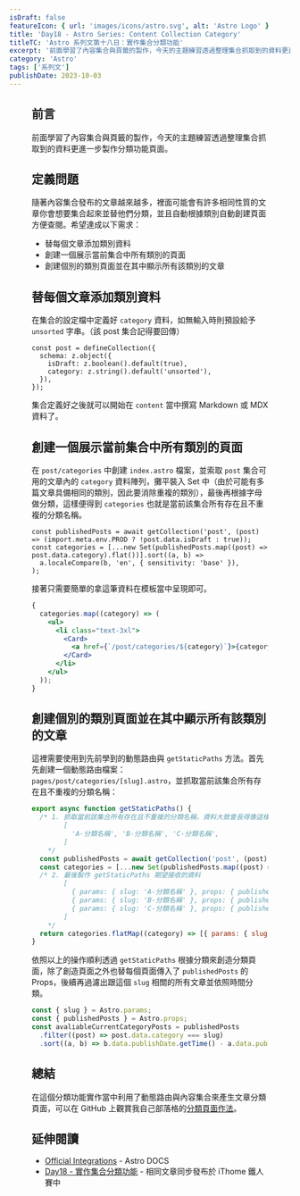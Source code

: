 ```yaml
---
isDraft: false
featureIcon: { url: 'images/icons/astro.svg', alt: 'Astro Logo' }
title: 'Day18 - Astro Series: Content Collection Category'
titleTC: 'Astro 系列文第十八日：實作集合分類功能'
excerpt: '前面學習了內容集合與頁籤的製作，今天的主題練習透過整理集合抓取到的資料更進一步製作分類功能頁面。'
category: 'Astro'
tags: ['系列文']
publishDate: 2023-10-03
---
```


<Figure
  width="1200"
  height="600"
  src="images/posts/ithome-astro/thumbnail/day18-content-collection-category.webp"
  alt="一個漂亮的漸層背景上面有一句標題：「實作集合分類功能」"
/>

## 前言

前面學習了內容集合與頁籤的製作，今天的主題練習透過整理集合抓取到的資料更進一步製作分類功能頁面。

## 定義問題

隨著內容集合發布的文章越來越多，裡面可能會有許多相同性質的文章你會想要集合起來並替他們分類，並且自動根據類別自動創建頁面方便查閱。希望達成以下需求：

- 替每個文章添加類別資料
- 創建一個展示當前集合中所有類別的頁面
- 創建個別的類別頁面並在其中顯示所有該類別的文章

## 替每個文章添加類別資料

在集合的設定檔中定義好 `category` 資料，如無輸入時則預設給予 `unsorted` 字串。（該 post 集合記得要回傳）

```tsx
const post = defineCollection({
  schema: z.object({
    isDraft: z.boolean().default(true),
    category: z.string().default('unsorted'),
  }),
});
```

集合定義好之後就可以開始在 `content` 當中撰寫 Markdown 或 MDX 資料了。

## 創建一個展示當前集合中所有類別的頁面

在 `post/categories` 中創建 `index.astro` 檔案，並索取 `post` 集合可用的文章內的 `category` 資料陣列，攤平裝入 Set 中（由於可能有多篇文章具備相同的類別，因此要消除重複的類別），最後再根據字母做分類，這樣便得到 `categories` 也就是當前該集合所有存在且不重複的分類名稱。

```tsx
const publishedPosts = await getCollection('post', (post) => (import.meta.env.PROD ? !post.data.isDraft : true));
const categories = [...new Set(publishedPosts.map((post) => post.data.category).flat())].sort((a, b) =>
  a.localeCompare(b, 'en', { sensitivity: 'base' }),
);
```

接著只需要簡單的拿這筆資料在模板當中呈現即可。

```jsx
{
  categories.map((category) => (
    <ul>
      <li class="text-3xl">
        <Card>
          <a href={`/post/categories/${category}`}>{category}</a>
        </Card>
      </li>
    </ul>
  ));
}
```

## 創建個別的類別頁面並在其中顯示所有該類別的文章

這裡需要使用到先前學到的動態路由與 `getStaticPaths` 方法。首先先創建一個動態路由檔案： `pages/post/categories/[slug].astro`，並抓取當前該集合所有存在且不重複的分類名稱：

```jsx
export async function getStaticPaths() {
  /* 1. 抓取當前該集合所有存在且不重複的分類名稱，資料大致會長得像這樣：
		[
		  'A-分類名稱', 'B-分類名稱', 'C-分類名稱',
		]
	*/
  const publishedPosts = await getCollection('post', (post) => (import.meta.env.PROD ? !post.data.isDraft : true));
  const categories = [...new Set(publishedPosts.map((post) => post.data.category).flat())];
  /* 2. 最後製作 getStaticPaths 期望接收的資料
		[
		  { params: { slug: 'A-分類名稱' }, props: { publishedPosts: [Array] } },
		  { params: { slug: 'B-分類名稱' }, props: { publishedPosts: [Array] } },
		  { params: { slug: 'C-分類名稱' }, props: { publishedPosts: [Array] } },
		]
	*/
  return categories.flatMap((category) => [{ params: { slug: category }, props: { publishedPosts } }]);
}
```

依照以上的操作順利透過 `getStaticPaths` 根據分類來創造分類頁面，除了創造頁面之外也替每個頁面傳入了 `publishedPosts` 的 Props，後續再過濾出跟這個 `slug` 相關的所有文章並依照時間分類。

```jsx
const { slug } = Astro.params;
const { publishedPosts } = Astro.props;
const avaliableCurrentCategoryPosts = publishedPosts
  .filter((post) => post.data.category === slug)
  .sort((a, b) => b.data.publishDate.getTime() - a.data.publishDate.getTime());
```

## 總結

在這個分類功能實作當中利用了動態路由與內容集合來產生文章分類頁面，可以在 GitHub 上觀賞我自己部落格的[分類頁面作法](https://github.com/riceball-tw/astro-blog/blob/main/src/pages/post/categories/%5Bslug%5D.astro)。

## 延伸閱讀

- [Official Integrations](https://docs.astro.build/en/guides/integrations-guide/) - Astro DOCS
- [Day18 - 實作集合分類功能](https://ithelp.ithome.com.tw/articles/10333273) - 相同文章同步發布於 iThome 鐵人賽中
